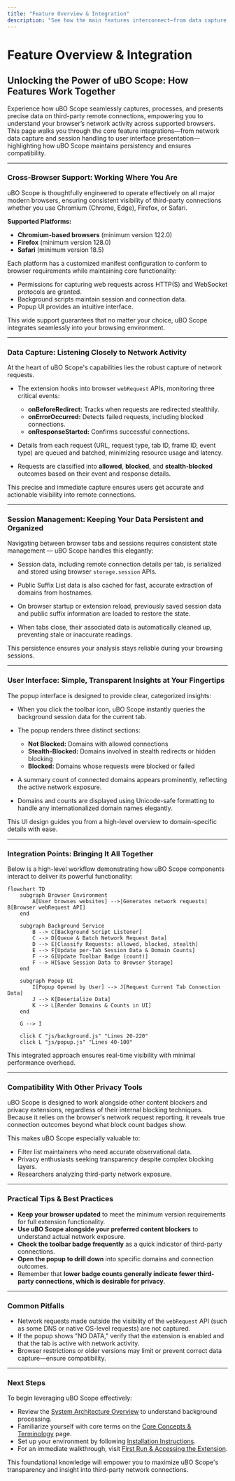```yaml
---
title: "Feature Overview & Integration"
description: "See how the main features interconnect—from data capture, session persistence, cross-browser support, to UI display—highlighting integration points for each supported browser. Learn about supported platforms and how uBO Scope fits in with other privacy tools."
---
```


# Feature Overview & Integration

## Unlocking the Power of uBO Scope: How Features Work Together

Experience how uBO Scope seamlessly captures, processes, and presents precise data on third-party remote connections, empowering you to understand your browser’s network activity across supported browsers. This page walks you through the core feature integrations—from network data capture and session handling to user interface presentation—highlighting how uBO Scope maintains persistency and ensures compatibility.

---

### Cross-Browser Support: Working Where You Are

uBO Scope is thoughtfully engineered to operate effectively on all major modern browsers, ensuring consistent visibility of third-party connections whether you use Chromium (Chrome, Edge), Firefox, or Safari.

**Supported Platforms:**
- **Chromium-based browsers** (minimum version 122.0)
- **Firefox** (minimum version 128.0)
- **Safari** (minimum version 18.5)

Each platform has a customized manifest configuration to conform to browser requirements while maintaining core functionality:

- Permissions for capturing web requests across HTTP(S) and WebSocket protocols are granted.
- Background scripts maintain session and connection data.
- Popup UI provides an intuitive interface.

This wide support guarantees that no matter your choice, uBO Scope integrates seamlessly into your browsing environment.

---

### Data Capture: Listening Closely to Network Activity

At the heart of uBO Scope's capabilities lies the robust capture of network requests.

- The extension hooks into browser `webRequest` APIs, monitoring three critical events:
  - **onBeforeRedirect:** Tracks when requests are redirected stealthily.
  - **onErrorOccurred:** Detects failed requests, including blocked connections.
  - **onResponseStarted:** Confirms successful connections.

- Details from each request (URL, request type, tab ID, frame ID, event type) are queued and batched, minimizing resource usage and latency.

- Requests are classified into **allowed**, **blocked**, and **stealth-blocked** outcomes based on their event and response details.

This precise and immediate capture ensures users get accurate and actionable visibility into remote connections.

---

### Session Management: Keeping Your Data Persistent and Organized

Navigating between browser tabs and sessions requires consistent state management — uBO Scope handles this elegantly:

- Session data, including remote connection details per tab, is serialized and stored using browser `storage.session` APIs.

- Public Suffix List data is also cached for fast, accurate extraction of domains from hostnames.

- On browser startup or extension reload, previously saved session data and public suffix information are loaded to restore the state.

- When tabs close, their associated data is automatically cleaned up, preventing stale or inaccurate readings.

This persistence ensures your analysis stays reliable during your browsing sessions.

---

### User Interface: Simple, Transparent Insights at Your Fingertips

The popup interface is designed to provide clear, categorized insights:

- When you click the toolbar icon, uBO Scope instantly queries the background session data for the current tab.

- The popup renders three distinct sections:
  - **Not Blocked:** Domains with allowed connections
  - **Stealth-Blocked:** Domains involved in stealth redirects or hidden blocking
  - **Blocked:** Domains whose requests were blocked or failed

- A summary count of connected domains appears prominently, reflecting the active network exposure.

- Domains and counts are displayed using Unicode-safe formatting to handle any internationalized domain names elegantly.

This UI design guides you from a high-level overview to domain-specific details with ease.

---

### Integration Points: Bringing It All Together

Below is a high-level workflow demonstrating how uBO Scope components interact to deliver its powerful functionality:

```mermaid
flowchart TD
    subgraph Browser Environment
        A[User browses websites] -->|Generates network requests| B[Browser webRequest API]
    end

    subgraph Background Service
        B --> C[Background Script Listener]
        C --> D[Queue & Batch Network Request Data]
        D --> E[Classify Requests: allowed, blocked, stealth]
        E --> F[Update per-Tab Session Data & Domain Counts]
        F --> G[Update Toolbar Badge (count)]
        F --> H[Save Session Data to Browser Storage]
    end

    subgraph Popup UI
        I[Popup Opened by User] --> J[Request Current Tab Connection Data]
        J --> K[Deserialize Data]
        K --> L[Render Domains & Counts in UI]
    end

    G --> I

    click C "js/background.js" "Lines 20-220"
    click L "js/popup.js" "Lines 40-100"
```

This integrated approach ensures real-time visibility with minimal performance overhead.

---

### Compatibility With Other Privacy Tools

uBO Scope is designed to work alongside other content blockers and privacy extensions, regardless of their internal blocking techniques. Because it relies on the browser's network request reporting, it reveals true connection outcomes beyond what block count badges show.

This makes uBO Scope especially valuable to:

- Filter list maintainers who need accurate observational data.
- Privacy enthusiasts seeking transparency despite complex blocking layers.
- Researchers analyzing third-party network exposure.

---

### Practical Tips & Best Practices

- **Keep your browser updated** to meet the minimum version requirements for full extension functionality.
- **Use uBO Scope alongside your preferred content blockers** to understand actual network exposure.
- **Check the toolbar badge frequently** as a quick indicator of third-party connections.
- **Open the popup to drill down** into specific domains and connection outcomes.
- Remember that **lower badge counts generally indicate fewer third-party connections, which is desirable for privacy**.

---

### Common Pitfalls

- Network requests made outside the visibility of the `webRequest` API (such as some DNS or native OS-level requests) are not captured.
- If the popup shows "NO DATA," verify that the extension is enabled and that the tab is active with network activity.
- Browser restrictions or older versions may limit or prevent correct data capture—ensure compatibility.

---

### Next Steps

To begin leveraging uBO Scope effectively:

- Review the [System Architecture Overview](/overview/architecture-concepts/system-architecture) to understand background processing.
- Familiarize yourself with core terms on the [Core Concepts & Terminology](/overview/architecture-concepts/core-terminology-concepts) page.
- Set up your environment by following [Installation Instructions](/getting-started/installation-and-setup/installation-instructions).
- For an immediate walkthrough, visit [First Run & Accessing the Extension](/getting-started/initial-usage-and-validation/first-run-extension-access).

This foundational knowledge will empower you to maximize uBO Scope's transparency and insight into third-party network connections.
